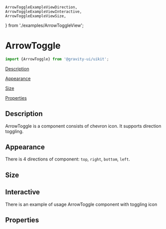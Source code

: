     ArrowToggleExampleViewDirection,
    ArrowToggleExampleViewInteractive,
    ArrowToggleExampleViewSize,
} from './examples/ArrowToggleView';


<Meta of={ArrowToggleStories}/>

# ArrowToggle

```ts
import {ArrowToggle} from '@gravity-ui/uikit';
```

[Description](#description)

[Appearance](#appearance)

[Size](#size)

[Properties](#properties)

## Description
ArrowToggle is a component consists of chevron icon. It supports direction toggling.

## Appearance
There is 4 directions of component: `top`, `right`, `bottom`, `left`.

<DocsSource language="tsx" code={ArrowToggleExampleViewDirection.code}/>
<ArrowToggleExampleViewDirection />

## Size
<DocsSource language="tsx" code={ArrowToggleExampleViewSize.code}/>
<ArrowToggleExampleViewSize />

## Interactive
There is an example of usage ArrowToggle component with toggling icon
<DocsSource language="tsx" code={ArrowToggleExampleViewInteractive.code}/>
<ArrowToggleExampleViewInteractive />

## Properties
<ArgsTable of={ArrowToggle}/>
